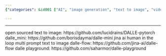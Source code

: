 ```yaml
---
{"categories": &id001 ["AI", "image generation", "text to image", "video generator", "video source"], "category": "Image Generation", "date": "2022-05-29 03:41:31", "description": "This article highlights several open-source projects that enable image generation from text using models similar to DALL-E. Mentioned projects include DALLE-pytorch, dalle_mini, dalle-flow by Jina AI (a human-in-the-loop multi-prompt tool), and a playground for experimentation called dalle-playground.", "tags": *id001, "title": "DALL_E Text to Image"}

---
```


------
open sourced text to image:
https://github.com/lucidrains/DALLE-pytorch
dalle_mini:
https://github.com/borisdayma/dalle-mini
jina ai human in the loop multi prompt text to image dalle-flow:
https://github.com/jina-ai/dalle-flow
dalle playground:
https://github.com/saharmor/dalle-playground
